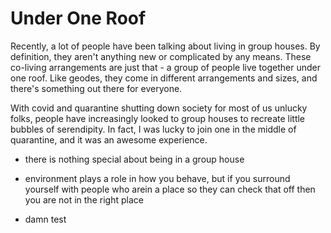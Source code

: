 # Under One Roof

Recently, a lot of people have been talking about living in group houses. By definition, they aren't anything new or complicated by any means. These co-living arrangements are just that - a group of people live together under one roof. Like geodes, they come in different arrangements and sizes, and there's something out there for everyone.

With covid and quarantine shutting down society for most of us unlucky folks, people have increasingly looked to group houses to recreate little bubbles of serendipity. In fact, I was lucky to join one in the middle of quarantine, and it was an awesome experience.

- there is nothing special about being in a group house

- environment plays a role in how you behave, but if you surround yourself with people who arein a place so they can check that off then you are not in the right place

- damn test

